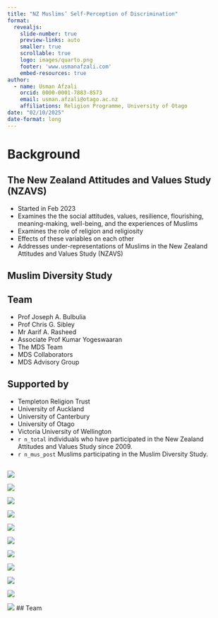 ```yaml
---
title: "NZ Muslims’ Self-Perception of Discrimination"
format:
  revealjs: 
    slide-number: true
    preview-links: auto
    smaller: true
    scrollable: true
    logo: images/quarto.png
    footer: 'www.usmanafzali.com'
    embed-resources: true
author:
  - name: Usman Afzali
    orcid: 0000-0001-7883-8573
    email: usman.afzali@otago.ac.nz
    affiliations: Religion Programme, University of Otago
date: "02/10/2025"
date-format: long  
---
```


# Background

## The New Zealand Attitudes and Values Study (NZAVS)

- Started in Feb 2023
- Examines the the social attitudes, values, resilience, flourishing, meaning-making, well-being, and the experiences of Muslims
- Examines the role of religion and religiosity
- Effects of these variables on each other
- Addresses under-representations of Muslims in the New Zealand Attitudes and Values Study (NZAVS)


## Muslim Diversity Study


## Team

- Prof Joseph A. Bulbulia
- Prof Chris G. Sibley
- Mr Aarif A. Rasheed
- Associate Prof Kumar Yogeswaaran
- The MDS Team
- MDS Collaborators
- MDS Advisory Group

## Supported by

- Templeton Religion Trust
- University of Auckland
- University of Canterbury
- University of Otago
- Victoria University of Wellington
- `r n_total` individuals who have participated in the New Zealand Attitudes and Values Study since 2009.
- `r n_mus_post` Muslims participating in the Muslim Diversity Study.


## 

![](plots/plot_belief.png)


![](plots/plot_descrim.png)

![](plots/plot_health.png)

![](plots/plot_life.png)

![](plots/plot_person_focussed_a.png)

![](plots/plot_person_focussed_b.png)

![](plots/plot_psych.png)

![](plots/plot_religious_id.png)

![](plots/plot_religious_practice.png)

![](plots/plot_social_belong.png)

![](plots/plot_social_support.png)
## Team

